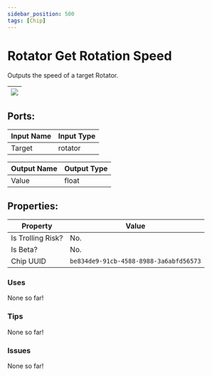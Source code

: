 ```yaml
---
sidebar_position: 500
tags: [Chip]
---
```


# Rotator Get Rotation Speed


Outputs the speed of a target Rotator.

| ![](https://images-ext-2.discordapp.net/external/MPmIaQzlEPmgGWlgi-WxBBXt0Bjv_zWPkg1y1f_sy3s/https/www.recroomcircuits.com/image/circuit/absolute-value?width=206&height=108) |
|-----|

## Ports:

| Input Name | Input Type |
|-----------|-----------|
| Target | rotator |

| Output Name | Output Type |
|-----------|-----------|
| Value | float |

## Properties:

| Property  | Value |
|-------------------|-----------|
| Is Trolling Risk? | No. |
| Is Beta? | No. |
| Chip UUID | `be834de9-91cb-4588-8988-3a6abfd56573` |

### Uses

None so far!

### Tips

None so far!

### Issues

None so far!